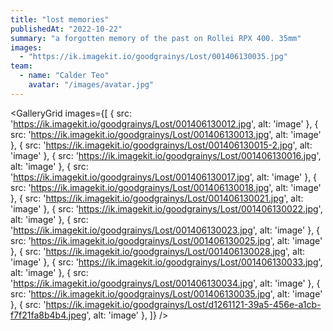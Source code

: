 ```yaml
---
title: "lost memories"
publishedAt: "2022-10-22"
summary: "a forgotten memory of the past on Rollei RPX 400. 35mm"
images:
  - "https://ik.imagekit.io/goodgrainys/Lost/001406130035.jpg"
team:
  - name: "Calder Teo"
    avatar: "/images/avatar.jpg"
---
```


<GalleryGrid images={[
  { src: 'https://ik.imagekit.io/goodgrainys/Lost/001406130012.jpg', alt: 'image' },
  { src: 'https://ik.imagekit.io/goodgrainys/Lost/001406130013.jpg', alt: 'image' },
  { src: 'https://ik.imagekit.io/goodgrainys/Lost/001406130015-2.jpg', alt: 'image' },
  { src: 'https://ik.imagekit.io/goodgrainys/Lost/001406130016.jpg', alt: 'image' },
  { src: 'https://ik.imagekit.io/goodgrainys/Lost/001406130017.jpg', alt: 'image' },
  { src: 'https://ik.imagekit.io/goodgrainys/Lost/001406130018.jpg', alt: 'image' },
  { src: 'https://ik.imagekit.io/goodgrainys/Lost/001406130021.jpg', alt: 'image' },
  { src: 'https://ik.imagekit.io/goodgrainys/Lost/001406130022.jpg', alt: 'image' },
  { src: 'https://ik.imagekit.io/goodgrainys/Lost/001406130023.jpg', alt: 'image' },
  { src: 'https://ik.imagekit.io/goodgrainys/Lost/001406130025.jpg', alt: 'image' },
  { src: 'https://ik.imagekit.io/goodgrainys/Lost/001406130028.jpg', alt: 'image' },
  { src: 'https://ik.imagekit.io/goodgrainys/Lost/001406130033.jpg', alt: 'image' },
  { src: 'https://ik.imagekit.io/goodgrainys/Lost/001406130034.jpg', alt: 'image' },
  { src: 'https://ik.imagekit.io/goodgrainys/Lost/001406130035.jpg', alt: 'image' },
  { src: 'https://ik.imagekit.io/goodgrainys/Lost/d1261121-39a5-456e-a1cb-f7f21fa8b4b4.jpeg', alt: 'image' },
]} />





